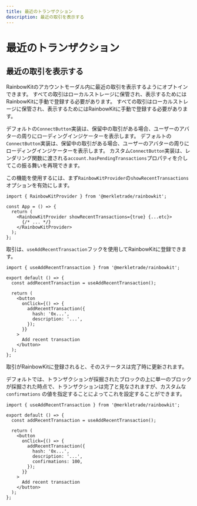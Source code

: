 ```yaml
---
title: 最近のトランザクション
description: 最近の取引を表示する
---
```


# 最近のトランザクション

## 最近の取引を表示する

RainbowKitのアカウントモーダル内に最近の取引を表示するようにオプトインできます。 すべての取引はローカルストレージに保管され、表示するためにはRainbowKitに手動で登録する必要があります。 すべての取引はローカルストレージに保管され、表示するためにはRainbowKitに手動で登録する必要があります。

デフォルトの`ConnectButton`実装は、保留中の取引がある場合、ユーザーのアバターの周りにローディングインジケーターを表示します。 デフォルトの`ConnectButton`実装は、保留中の取引がある場合、ユーザーのアバターの周りにローディングインジケーターを表示します。 カスタム`ConnectButton`実装は、レンダリング関数に渡される`account.hasPendingTransactions`プロパティを介してこの振る舞いを再現できます。

この機能を使用するには、まず`RainbowKitProvider`の`showRecentTransactions`オプションを有効にします。

```tsx
import { RainbowKitProvider } from '@merkletrade/rainbowkit';

const App = () => {
  return (
    <RainbowKitProvider showRecentTransactions={true} {...etc}>
      {/* ... */}
    </RainbowKitProvider>
  );
};
```

取引は、`useAddRecentTransaction`フックを使用してRainbowKitに登録できます。

```tsx
import { useAddRecentTransaction } from '@merkletrade/rainbowkit';

export default () => {
  const addRecentTransaction = useAddRecentTransaction();

  return (
    <button
      onClick={() => {
        addRecentTransaction({
          hash: '0x...',
          description: '...',
        });
      }}
    >
      Add recent transaction
    </button>
  );
};
```

取引がRainbowKitに登録されると、そのステータスは完了時に更新されます。

デフォルトでは、トランザクションが採掘されたブロックの上に単一のブロックが採掘された時点で、トランザクションは完了と見なされますが、カスタムな `confirmations` の値を指定することによってこれを設定することができます。

```tsx
import { useAddRecentTransaction } from '@merkletrade/rainbowkit';

export default () => {
  const addRecentTransaction = useAddRecentTransaction();

  return (
    <button
      onClick={() => {
        addRecentTransaction({
          hash: '0x...',
          description: '...',
          confirmations: 100,
        });
      }}
    >
      Add recent transaction
    </button>
  );
};
```
